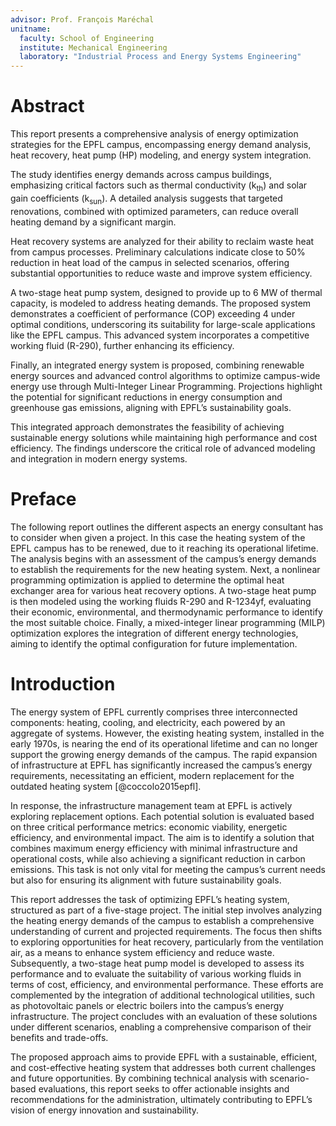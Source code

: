 ```yaml
---
advisor: Prof. François Maréchal
unitname:
  faculty: School of Engineering
  institute: Mechanical Engineering
  laboratory: "Industrial Process and Energy Systems Engineering"
---
```


# Abstract
This report presents a comprehensive analysis of energy optimization strategies for the EPFL campus, encompassing energy demand analysis, heat recovery, heat pump (HP) modeling, and energy system integration. 

The study identifies energy demands across campus buildings, emphasizing critical factors such as thermal conductivity ($\mathrm{k_{th}}$) and solar gain coefficients ($\mathrm{k_{sun}}$). A detailed analysis suggests that targeted renovations, combined with optimized parameters, can reduce overall heating demand by a significant margin.

Heat recovery systems are analyzed for their ability to reclaim waste heat from campus processes. Preliminary calculations indicate close to 50% reduction in heat load of the campus in selected scenarios, offering substantial opportunities to reduce waste and improve system efficiency.

A two-stage heat pump system, designed to provide up to 6 MW of thermal capacity, is modeled to address heating demands. The proposed system demonstrates a coefficient of performance (COP) exceeding 4 under optimal conditions, underscoring its suitability for large-scale applications like the EPFL campus. This advanced system incorporates a competitive working fluid (R-290), further enhancing its efficiency.

Finally, an integrated energy system is proposed, combining renewable energy sources and advanced control algorithms to optimize campus-wide energy use through Multi-Integer Linear Programming. Projections highlight the potential for significant reductions in energy consumption and greenhouse gas emissions, aligning with EPFL’s sustainability goals.

This integrated approach demonstrates the feasibility of achieving sustainable energy solutions while maintaining high performance and cost efficiency. The findings underscore the critical role of advanced modeling and integration in modern energy systems.

# Preface
The following report outlines the different aspects an energy consultant has to consider when given a project. In this case the heating system of the EPFL campus has to be renewed, due to it reaching its operational lifetime. 
The analysis begins with an assessment of the campus's energy demands to establish the requirements for the new heating system. Next, a nonlinear programming optimization is applied to determine the optimal heat exchanger area for various heat recovery options. A two-stage heat pump is then modeled using the working fluids R-290 and R-1234yf, evaluating their economic, environmental, and thermodynamic performance to identify the most suitable choice. Finally, a mixed-integer linear programming (MILP) optimization explores the integration of different energy technologies, aiming to identify the optimal configuration for future implementation.

# Introduction

The energy system of EPFL currently comprises three interconnected components: heating, cooling, and electricity, each powered by an aggregate of systems. However, the existing heating system, installed in the early 1970s, is nearing the end of its operational lifetime and can no longer support the growing energy demands of the campus. The rapid expansion of infrastructure at EPFL has significantly increased the campus's energy requirements, necessitating an efficient, modern replacement for the outdated heating system [@coccolo2015epfl].

In response, the infrastructure management team at EPFL is actively exploring replacement options. Each potential solution is evaluated based on three critical performance metrics: economic viability, energetic efficiency, and environmental impact. The aim is to identify a solution that combines maximum energy efficiency with minimal infrastructure and operational costs, while also achieving a significant reduction in carbon emissions. This task is not only vital for meeting the campus's current needs but also for ensuring its alignment with future sustainability goals.

This report addresses the task of optimizing EPFL's heating system, structured as part of a five-stage project. The initial step involves analyzing the heating energy demands of the campus to establish a comprehensive understanding of current and projected requirements. The focus then shifts to exploring opportunities for heat recovery, particularly from the ventilation air, as a means to enhance system efficiency and reduce waste. Subsequently, a two-stage heat pump model is developed to assess its performance and to evaluate the suitability of various working fluids in terms of cost, efficiency, and environmental performance. These efforts are complemented by the integration of additional technological utilities, such as photovoltaic panels or electric boilers into the campus's energy infrastructure. The project concludes with an evaluation of these solutions under different scenarios, enabling a comprehensive comparison of their benefits and trade-offs.

The proposed approach aims to provide EPFL with a sustainable, efficient, and cost-effective heating system that addresses both current challenges and future opportunities. By combining technical analysis with scenario-based evaluations, this report seeks to offer actionable insights and recommendations for the administration, ultimately contributing to EPFL’s vision of energy innovation and sustainability.
